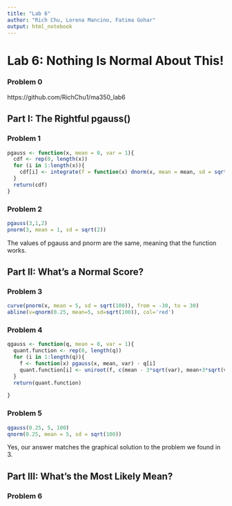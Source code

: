 ```yaml
---
title: "Lab 6"
author: "Rich Chu, Lorena Mancino, Fatima Gohar"
output: html_notebook
---
```


# Lab 6: Nothing Is Normal About This!

### Problem 0 

https://github.com/RichChu1/ma350_lab6

## Part I: The Rightful pgauss()

### Problem 1

```r
pgauss <- function(x, mean = 0, var = 1){
  cdf <- rep(0, length(x))
  for (i in 1:length(x)){
    cdf[i] <- integrate(f = function(x) dnorm(x, mean = mean, sd = sqrt(var)), lower = -Inf, upper = x[i])[[1]]
  }
  return(cdf)
}
```

### Problem 2

```r
pgauss(3,1,2)
pnorm(3, mean = 1, sd = sqrt(2))
```
The values of pgauss and pnorm are the same, meaning that the function works. 


## Part II: What's a Normal Score?

### Problem 3

```r
curve(pnorm(x, mean = 5, sd = sqrt(100)), from = -30, to = 30)
abline(v=qnorm(0.25, mean=5, sd=sqrt(100)), col='red')
```

### Problem 4

```r
qgauss <- function(q, mean = 0, var = 1){
  quant.function <- rep(0, length(q))
  for (i in 1:length(q)){
    f <- function(x) pgauss(x, mean, var) - q[i]
    quant.function[i] <- uniroot(f, c(mean - 3*sqrt(var), mean+3*sqrt(var)))[[1]]
  }
  return(quant.function)
  
}

```

### Problem 5

```r
qgauss(0.25, 5, 100)
qnorm(0.25, mean = 5, sd = sqrt(100))
```
Yes, our answer matches the graphical solution to the problem we found in 3. 


## Part III: What's the Most Likely Mean?

### Problem 6

```r

```




















